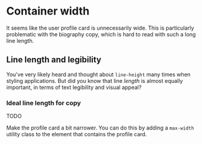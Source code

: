 # Container width

It seems like the user profile card is unnecessarily wide. This is particularly problematic with the biography copy, which is hard to read with such a long line length.

## Line length and legibility

You've very likely heard and thought about `line-height` many times when styling applications. But did you know that line _length_ is almost equally important, in terms of text legibility and visual appeal?

### Ideal line length for copy

<callout-info>TODO</callout-info>

Make the profile card a bit narrower. You can do this by adding a `max-width` utility class to the element that contains the profile card.
